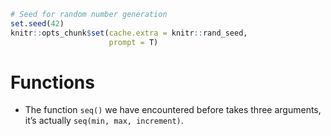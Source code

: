 
```{r include = FALSE}
# Seed for random number generation
set.seed(42)
knitr::opts_chunk$set(cache.extra = knitr::rand_seed, 
                      prompt = T)
```

# Functions

- The function `seq()` we have encountered before takes three arguments, it's actually `seq(min, max, increment)`.  

